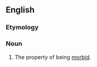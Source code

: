==English==

===Etymology===
{{PIE root|en|mer|id=die}}
{{suffix|en|morbid|ness}}

===Noun===
{{en-noun|~}}

# The property of being [[morbid]].
